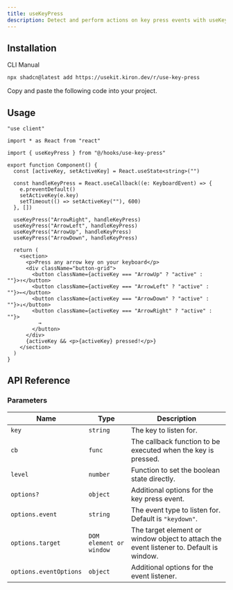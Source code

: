 ```yaml
---
title: useKeyPress
description: Detect and perform actions on key press events with useKeyPress.
---
```


<ComponentPreview name="use-key-press-demo" />

## Installation

<Tabs defaultValue="cli">

<TabsList>
  <TabsTrigger value="cli">CLI</TabsTrigger>
  <TabsTrigger value="manual">Manual</TabsTrigger>
</TabsList>

<TabsContent value="cli">

```bash
npx shadcn@latest add https://usekit.kiron.dev/r/use-key-press
```

</TabsContent>

<TabsContent value="manual">

<Steps>

<Step>Copy and paste the following code into your project.</Step>

<ComponentSource name="use-key-press" />

</Steps>

</TabsContent>

</Tabs>

## Usage

```tsx {5, 16-19}
"use client"

import * as React from "react"

import { useKeyPress } from "@/hooks/use-key-press"

export function Component() {
  const [activeKey, setActiveKey] = React.useState<string>("")

  const handleKeyPress = React.useCallback((e: KeyboardEvent) => {
    e.preventDefault()
    setActiveKey(e.key)
    setTimeout(() => setActiveKey(""), 600)
  }, [])

  useKeyPress("ArrowRight", handleKeyPress)
  useKeyPress("ArrowLeft", handleKeyPress)
  useKeyPress("ArrowUp", handleKeyPress)
  useKeyPress("ArrowDown", handleKeyPress)

  return (
    <section>
      <p>Press any arrow key on your keyboard</p>
      <div className="button-grid">
        <button className={activeKey === "ArrowUp" ? "active" : ""}>↑</button>
        <button className={activeKey === "ArrowLeft" ? "active" : ""}>←</button>
        <button className={activeKey === "ArrowDown" ? "active" : ""}>↓</button>
        <button className={activeKey === "ArrowRight" ? "active" : ""}>
          →
        </button>
      </div>
      {activeKey && <p>{activeKey} pressed!</p>}
    </section>
  )
}
```

## API Reference

### Parameters

| Name                   | Type                    | Description                                                                             |
| ---------------------- | ----------------------- | --------------------------------------------------------------------------------------- |
| `key`                  | `string`                | The key to listen for.                                                                  |
| `cb`                   | `func`                  | The callback function to be executed when the key is pressed.                           |
| `level`                | `number`                | Function to set the boolean state directly.                                             |
| `options?`             | `object`                | Additional options for the key press event.                                             |
| `options.event`        | `string`                | The event type to listen for. Default is `"keydown"`.                                   |
| `options.target`       | `DOM element or window` | The target element or window object to attach the event listener to. Default is window. |
| `options.eventOptions` | `object`                | Additional options for the event listener.                                              |
